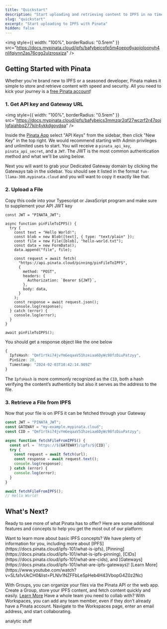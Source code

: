 ```yaml
---
title: "Quickstart"
description: "Start uploading and retrieving content to IPFS in no time"
slug: "quickstart"
excerpt: "Start uploading to IPFS with Pinata"
hidden: false
---
```


<img
  style={{ width: "100%", borderRadius: "0.5rem" }}
  src="https://docs.mypinata.cloud/ipfs/bafybeicpfp5m4oepo6yaojoloonyh4nlifqiynn2as76cgg2ulzrosxiza"
/>

## Getting Started with Pinata

Whether you're brand new to IPFS or a seasoned developer, Pinata makes it simple to store and retrieve content with speed and security. All you need to kick your journey is a [free Pinata account](https://app.pinata.cloud/register)!

### 1. Get API key and Gateway URL

<img
  style={{ width: "100%", borderRadius: "0.5rem" }}
  src="https://docs.mypinata.cloud/ipfs/bafybeics3mmzqr2qf27wczrf2r47qojlgfaiahbq277kilr4ykkdgoydqa"
/>

Inside the [Pinata App](https://app.pinata.cloud) select "API Keys" from the sidebar, then click "New Key" in the top right. We would recommend starting with Admin privileges and unlimited uses to start. You will receive a `pinata_api_key`, `pinata_api_secret`, and a `JWT`. The JWT is the most common authentication method and what we'll be using below.

Next you will want to grab your Dedicated Gateway domain by clicking the Gateways tab in the sidebar. You should see it listed in the format `fun-llama-300.mypinata.cloud` and you will want to copy it exactly like that.

### 2. Upload a File

Copy this code into your Typescript or JavaScript program and make sure to supplement your API JWT key

```tsx
const JWT = "PINATA_JWT";

async function pinFileToIPFS() {
  try {
    const text = "Hello World!";
    const blob = new Blob([text], { type: "text/plain" });
    const file = new File([blob], "hello-world.txt");
    const data = new FormData();
    data.append("file", file);

    const request = await fetch(
      "https://api.pinata.cloud/pinning/pinFileToIPFS",
      {
        method: "POST",
        headers: {
          Authorization: `Bearer ${JWT}`,
        },
        body: data,
      }
    );
    const response = await request.json();
    console.log(response);
  } catch (error) {
    console.log(error);
  }
}

await pinFileToIPFS();
```

You should get a response object like the one below

```typescript
{
  IpfsHash: "Qmf1rtki74jvYmGeqaaV51hzeiaa6DyWc98fzDiuPatzyy",
  PinSize: 20,
  Timestamp: "2024-02-03T18:42:14.989Z"
}
```

The `IpfsHash` is more commonly recognized as the `CID`, both a hash verifying the content’s authenticity but also it serves as the address to the file.

### 3. Retrieve a File from IPFS

Now that your file is on IPFS it can be fetched through your Gateway

```typescript
const JWT = "PINATA_JWT";
const GATEWAY = "my-example.mypinata.cloud";
const CID = "Qmf1rtki74jvYmGeqaaV51hzeiaa6DyWc98fzDiuPatzyy";

async function fetchFileFromIPFS() {
  const url = `https://${GATEWAY}/ipfs/${CID}`;
  try {
    const request = await fetch(url);
    const response = await request.text();
    console.log(response);
  } catch (error) {
    console.log(error);
  }
}

await fetchFileFromIPFS();
// Hello World!
```

## What's Next?

Ready to see more of what Pinata has to offer? Here are some additional features and concepts to help you get the most out of our platform:

<CardGroup cols={2}>
  <Card title="Basic IPFS Concepts" icon="cube" color="#00cc92">
  Want to learn more about basic IPFS concepts? We have plenty of information for you, including more about [IPFS](https://docs.pinata.cloud/ipfs-101/what-is-ipfs), [Pinning](https://docs.pinata.cloud/ipfs-101/what-is-ipfs-pinning), [CIDs](https://docs.pinata.cloud/ipfs-101/what-are-cids), and [Gateways](https://docs.pinata.cloud/ipfs-101/what-are-ipfs-gateways)! [Learn More](https://www.youtube.com/watch?v=SLfa1vUkCH0&list=PLNlv1NZFFbLeSpHeb4H43VbopG4Z0z2Nc)

  </Card>
  <Card title="🗂️ Groups">

  With Groups, you can organize your files via the Pinata API or the web app. Create a Group, store your IPFS content, and fetch content quickly and easily. [Learn More](https://docs.pinata.cloud/pinning/groups)
  </Card>
  <Card title="👯 Workspaces" href="https://docs.pinata.cloud/account-management/workspaces">
  Have a whole team you need to collab with? With Workspaces, you can add any team member, even if they don’t already have a Pinata account. Navigate to the Workspaces page, enter an email address, and start collaborating.

  </Card>
  <Card title="📈 Analytics" href="https://docs.pinata.cloud/account-management/workspaces">
analytic stuff

  </Card>

</CardGroup>
